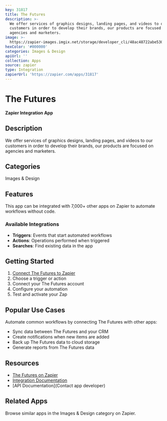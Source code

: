```yaml
---
key: 31817
title: The Futures
description: >-
  We offer services of graphics designs, landing pages, and videos to our
  customers in order to develop their brands, our products are focused on
  agencies and marketers.
image: >-
  https://zapier-images.imgix.net/storage/developer_cli/48ac48722abe5305a4c18ecb8c800f99.png?auto=format%2Ccompress&ixlib=python-3.0.0&q=50
hexColor: '#000000'
categories: Images & Design
apiUrl: ''
collection: Apps
source: zapier
type: Integration
zapierUrl: 'https://zapier.com/apps/31817'
---
```

# The Futures

**Zapier Integration App**

## Description

We offer services of graphics designs, landing pages, and videos to our customers in order to develop their brands, our products are focused on agencies and marketers.

## Categories

Images & Design

## Features

This app can be integrated with 7,000+ other apps on Zapier to automate workflows without code.

### Available Integrations

- **Triggers**: Events that start automated workflows
- **Actions**: Operations performed when triggered
- **Searches**: Find existing data in the app

## Getting Started

1. [Connect The Futures to Zapier](https://zapier.com/apps/31817)
2. Choose a trigger or action
3. Connect your The Futures account
4. Configure your automation
5. Test and activate your Zap

## Popular Use Cases

Automate common workflows by connecting The Futures with other apps:

- Sync data between The Futures and your CRM
- Create notifications when new items are added
- Back up The Futures data to cloud storage
- Generate reports from The Futures data

## Resources

- [The Futures on Zapier](https://zapier.com/apps/31817)
- [Integration Documentation](https://zapier.com/apps/31817/integrations)
- [API Documentation](Contact app developer)

## Related Apps

Browse similar apps in the Images & Design category on Zapier.
